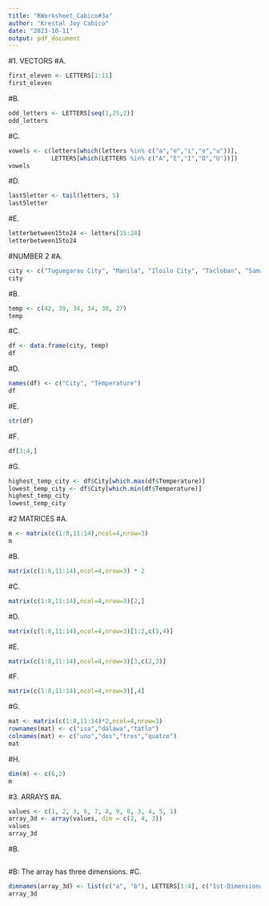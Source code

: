 ```yaml
---
title: "RWorksheet_Cabico#3a"
author: "Krestal Joy Cabico"
date: "2023-10-11"
output: pdf_document
---
```




#1. VECTORS
#A.
``` r
first_eleven <- LETTERS[1:11]
first_eleven
```
#B.
``` r
odd_letters <- LETTERS[seq(1,25,2)]
odd_letters
```
#C.
``` r
vowels <- c(letters[which(letters %in% c("a","e","i","o","u"))], 
            LETTERS[which(LETTERS %in% c("A","E","I","O","U"))])
vowels
```
#D.
``` r
last5letter <- tail(letters, 5)
last5letter
```
#E.
```r
letterbetween15to24 <- letters[15:24]
letterbetween15to24
```
#NUMBER 2
#A.
```r
city <- c("Tuguegarao City", "Manila", "Iloilo City", "Tacloban", "Samal Island", "Davao City")
city
```
#B.
``` r
temp <- c(42, 39, 34, 34, 30, 27)
temp
```
#C.
``` r
df <- data.frame(city, temp)
df
```
#D.
``` r
names(df) <- c("City", "Temperature")
df
```
#E.
``` r
str(df)
```
#F.
``` r
df[3:4,]
```
#G.
``` r
highest_temp_city <- df$City[which.max(df$Temperature)]
lowest_temp_city <- df$City[which.min(df$Temperature)]
highest_temp_city 
lowest_temp_city 
```

#2 MATRICES
#A.
``` r
m <- matrix(c(1:8,11:14),ncol=4,nrow=3)
m
```
#B.
``` r
 
matrix(c(1:8,11:14),ncol=4,nrow=3) * 2
```
#C.
``` r
matrix(c(1:8,11:14),ncol=4,nrow=3)[2,]
```
#D.
``` r
matrix(c(1:8,11:14),ncol=4,nrow=3)[1:2,c(3,4)]
```
#E.
``` r
matrix(c(1:8,11:14),ncol=4,nrow=3)[3,c(2,3)]
```
#F.
```r
matrix(c(1:8,11:14),ncol=4,nrow=3)[,4]
```
#G.
``` r
mat <- matrix(c(1:8,11:14)*2,ncol=4,nrow=3)
rownames(mat) <- c("isa","dalawa","tatlo")
colnames(mat) <- c("uno","dos","tres","quatro")
mat
```
#H.
``` r
dim(m) <- c(6,2)
m
```

#3. ARRAYS
#A.
``` r
values <- c(1, 2, 3, 6, 7, 8, 9, 0, 3, 4, 5, 1)
array_3d <- array(values, dim = c(2, 4, 3))
values
array_3d
```
#B.
``` r
```
#B: The array has three dimensions.
#C.
``` r
dimnames(array_3d) <- list(c("a", "b"), LETTERS[1:4], c("1st-Dimensional Array", "2nd-Dimensional Array", "3rd-Dimensional Array"))
array_3d
```

